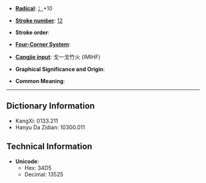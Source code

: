 * '''[[Wiktionary:Chinese radical index| Radical]]''': [[Wiktionary:Chinese radical index 冫|冫]]+10

* '''[[Wiktionary:Chinese total strokes index|Stroke number]]''': [[Wiktionary:Chinese total strokes index 12|12]]

* '''Stroke order''': 

* '''[[Wiktionary:Chinese four corner index|Four-Corner System]]''': 

* '''[[Wiktionary:Chinese Cangjie index|Cangjie input]]''': 戈一戈竹火 (IMIHF)

* '''Graphical Significance and Origin''': 

* '''Common Meaning''': 

----

== Dictionary Information ==

* KangXi: 0133.211
* Hanyu Da Zidian: 10300.011

== Technical Information ==

* '''Unicode''':
** Hex: 34D5
** Decimal: 13525